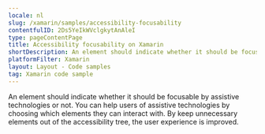 ```yaml
---
locale: nl
slug: /xamarin/samples/accessibility-focusability
contentfulID: 2Ds5YeIkWVclgkytAnAleI
type: pageContentPage
title: Accessibility focusability on Xamarin
shortDescription: An element should indicate whether it should be focusable by assistive technologies or not.
platformFilter: Xamarin
layout: Layout - Code samples
tag: Xamarin code sample
---
```


An element should indicate whether it should be focusable by assistive technologies or not. You can help users of assistive technologies by choosing which elements they can interact with. By keep unnecessary elements out of the accessibility tree, the user experience is improved.

<CodeSample id="accessibility-focusable" locale="nl" platform="xamarin"/>